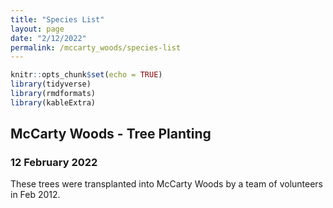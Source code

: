 ```yaml
---
title: "Species List"
layout: page 
date: "2/12/2022"
permalink: /mccarty_woods/species-list
---
```



```r
knitr::opts_chunk$set(echo = TRUE)
library(tidyverse)
library(rmdformats)
library(kableExtra)
```

## McCarty Woods - Tree Planting 
### 12 February 2022

These trees were transplanted into McCarty Woods by a team of volunteers in Feb 2012.


<!-- ```{r trees, echo = FALSE,warning = FALSE, message=FALSE} -->
<!-- trees<-read_csv("./data_raw/mccarty_20221202.csv") %>%  -->
<!--   mutate(across(.cols = everything(), .fns = tolower)) %>%  -->
<!--   mutate(across(.cols = everything(), .fns = trimws)) %>%  -->
<!--   mutate(across(.cols = c(common_name:species), as.factor)) %>%  -->
<!--   mutate(across(.cols = c(stem_1:stem_3), as.numeric)) -->
<!-- trees$tag_number <- factor(trees$tag_number, ordered = TRUE) -->
<!-- list<-trees %>%  -->
<!--   select(common_name, genus,species) %>%  -->
<!--   group_by(common_name, genus,species) %>%  -->
<!--   summarize(count=n()) %>%  -->
<!--   arrange(desc(count)) -->
<!-- kbl(list) -->
<!-- ``` -->

